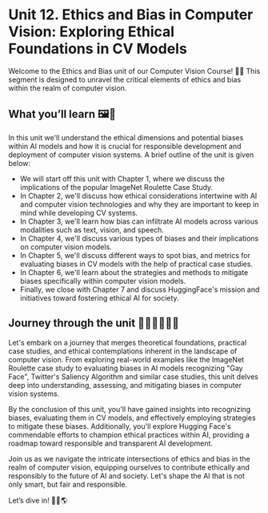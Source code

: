 # Unit 12. Ethics and Bias in Computer Vision: Exploring Ethical Foundations in CV Models

Welcome to the Ethics and Bias unit of our Computer Vision Course! 📸✨ This segment is designed to unravel the critical elements of ethics and bias within the realm of computer vision.

## What you’ll learn 🖼️🤖

In this unit we'll understand the ethical dimensions and potential biases within AI models and how it is crucial for responsible development and deployment of computer vision systems. 
A brief outline of the unit is given below:

- We will start off this unit with Chapter 1, where we discuss the implications of the popular ImageNet Roulette Case Study.
- In Chapter 2, we'll discuss how ethical considerations intertwine with AI and computer vision technologies and why they are important to keep in mind while developing CV systems.
- In Chapter 3, we'll learn how bias can infiltrate AI models across various modalities such as text, vision, and speech.
- In Chapter 4, we'll discuss various types of biases and their implications on computer vision models.
- In Chapter 5, we'll discuss different ways to spot bias, and metrics for evaluating biases in CV models with the help of practical case studies.
- In Chapter 6, we'll learn about the strategies and methods to mitigate biases specifically within computer vision models.
- Finally, we close with Chapter 7 and discuss HuggingFace's mission and initiatives toward fostering ethical AI for society.

## Journey through the unit 🏃🏻‍♂️🏃🏻‍♀️

Let's embark on a journey that merges theoretical foundations, practical case studies, and ethical contemplations inherent in the landscape of computer vision. From exploring real-world examples like the ImageNet Roulette case study to evaluating biases in AI models recognizing "Gay Face", Twitter's Saliency Algorithm and similar case studies, this unit delves deep into understanding, assessing, and mitigating biases in computer vision systems.

By the conclusion of this unit, you'll have gained insights into recognizing biases, evaluating them in CV models, and effectively employing strategies to mitigate these biases. Additionally, you'll explore Hugging Face's commendable efforts to champion ethical practices within AI, providing a roadmap toward responsible and transparent AI development.

Join us as we navigate the intricate intersections of ethics and bias in the realm of computer vision, equipping ourselves to contribute ethically and responsibly to the future of AI and society.
Let's shape the AI that is not only smart, but fair and responsible.

Let’s dive in! 🚀🤗🌎


